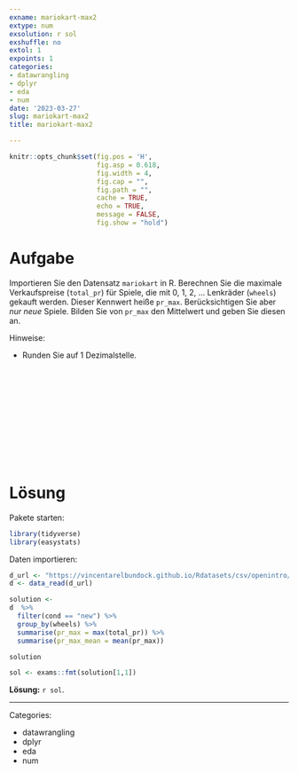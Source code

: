 ```yaml
---
exname: mariokart-max2
extype: num
exsolution: r sol
exshuffle: no
extol: 1
expoints: 1
categories:
- datawrangling
- dplyr
- eda
- num
date: '2023-03-27'
slug: mariokart-max2
title: mariokart-max2

---
```







```r
knitr::opts_chunk$set(fig.pos = 'H',
                      fig.asp = 0.618,
                      fig.width = 4,
                      fig.cap = "", 
                      fig.path = "",
                      cache = TRUE,
                      echo = TRUE,
                      message = FALSE,
                      fig.show = "hold")
```






# Aufgabe

Importieren Sie den Datensatz `mariokart` in R.
Berechnen Sie die maximale Verkaufspreise (`total_pr`) für Spiele, die mit 0, 1, 2, ... Lenkräder (`wheels`) gekauft werden.
Dieser Kennwert heiße `pr_max`.
Berücksichtigen Sie aber *nur neue* Spiele.
Bilden Sie von `pr_max` den Mittelwert und geben Sie diesen an.


Hinweise:

- Runden Sie auf 1 Dezimalstelle.



</br>
</br>
</br>
</br>
</br>
</br>
</br>
</br>
</br>
</br>

# Lösung

Pakete starten:

```r
library(tidyverse)
library(easystats)
```


Daten importieren:

```r
d_url <- "https://vincentarelbundock.github.io/Rdatasets/csv/openintro/mariokart.csv"
d <- data_read(d_url)
```

```r
solution <-
d  %>% 
  filter(cond == "new") %>% 
  group_by(wheels) %>% 
  summarise(pr_max = max(total_pr)) %>% 
  summarise(pr_max_mean = mean(pr_max))

solution
```

```r
sol <- exams::fmt(solution[1,1])
```

**Lösung:** `r sol`. 





---

Categories: 

- datawrangling
- dplyr
- eda
- num

